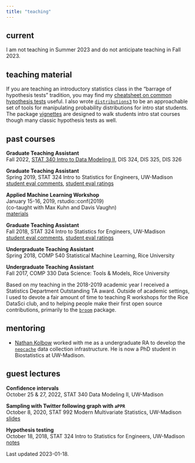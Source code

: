 ```yaml
---
title: "teaching"
---
```


## current

I am not teaching in Summer 2023 and do not anticipate teaching in Fall 2023.

## teaching material

If you are teaching an introductory statistics class in the "barrage of hypothesis tests" tradition, you may find my [cheatsheet on common hypothesis tests](https://github.com/alexpghayes/classic-stats-formulas) useful. I also wrote [`distributions3`](https://alexpghayes.github.io/distributions3/dev/) to be an approachable set of tools for manipulating probability distributions for intro stat students. The package [vignettes](https://alexpghayes.github.io/distributions3/dev/articles/) are designed to walk students intro stat courses though many classic hypothesis tests as well.

## past courses

**Graduate Teaching Assistant**  
Fall 2022, [STAT 340 Intro to Data Modeling II](https://pages.stat.wisc.edu/~kdlevin/teaching/Fall2022/STAT340/), DIS 324, DIS 325, DIS 326

**Graduate Teaching Assistant**  
Spring 2019, STAT 324 Intro to Statistics for Engineers, UW-Madison  
[student eval comments](evals/s19-stat324-comments.pdf), [student eval ratings](evals/s19-stat324-ratings.pdf)

**Applied Machine Learning Workshop**  
January 15-16, 2019, rstudio::conf(2019)  
(co-taught with Max Kuhn and Davis Vaughn)  
[materials](https://github.com/topepo/rstudio-conf-2019)

**Graduate Teaching Assistant**  
Fall 2018, STAT 324 Intro to Statistics for Engineers, UW-Madison  
[student eval comments](evals/f18-stat324-comments.pdf), [student eval ratings](evals/f18-stat324-ratings.pdf)

**Undergraduate Teaching Assistant**  
Spring 2018, COMP 540 Statistical Machine Learning, Rice University

**Undergraduate Teaching Assistant**  
Fall 2017, COMP 330 Data Science: Tools & Models, Rice University

Based on my teaching in the 2018-2019 academic year I received a Statistics Department Outstanding TA award. Outside of academic settings, I used to devote a fair amount of time to teaching R workshops for the Rice DataSci club, and to helping people make their first open source contributions, primarily to the [`broom`](https://broom.tidymodels.org/) package.

## mentoring

- [Nathan Kolbow](https://wid.wisc.edu/people/nathan-kolbow/) worked with me as a undergraduate RA to develop the [`neocache`](https://github.com/alexpghayes/neocache) data collection infrastructure. He is now a PhD student in Biostatistics at UW-Madison.

## guest lectures

**Confidence intervals**  
October 25 & 27, 2022, STAT 340 Data Modeling II, UW-Madison

**Sampling with Twitter following graph with `aPPR`**  
October 8, 2020, STAT 992 Modern Multivariate Statistics, UW-Madison   
[slides](https://github.com/alexpghayes/appr-presentation)

**Hypothesis testing**  
October 18, 2018, STAT 324 Intro to Statistics for Engineers, UW-Madison  
[notes](https://alexpghayes.github.io/distributions3/articles/intro-to-hypothesis-testing.html)

Last updated 2023-01-18.